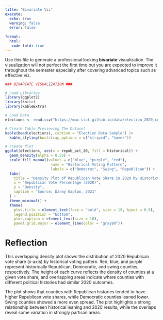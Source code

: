 ```yaml
---
title: "Bivariate Viz"
execute: 
  echo: true 
  warning: false
  error: false 
  
format: 
  html:
   code-fold: true  
---
```


Use this file to generate a professional looking **bivariate** visualization.  The visualization will not perfect the first time but you are expected to improve it throughout the semester especially after covering advanced topics such as effective viz.

```r
### BIVARIATE VISUALIZATION ###

# Load Libraries 
library(ggplot2)
library(knitr)
library(kableExtra)

# Load Data
elections <- read.csv("https://mac-stat.github.io/data/election_2020_county.csv")

# Create Table Previewing The Dataset 
kable(head(elections), caption = "Election Data Sample") |> 
  kable_styling(bootstrap_options = c("striped", "hover"))
```

```r
# Create Plot
ggplot(elections, aes(x = repub_pct_20, fill = historical)) +
  geom_density(alpha = 0.55) +                                          # Add transparency
  scale_fill_manual(values = c("blue", "purple", "red"),                 # Add partisan colors                 
                     name = "Historical Voting Pattern",                 # Added title to the legend
                     labels = c("Democrat", "Swing", "Republican")) +    # Add labels 
  labs(
    title = "Density Plot of Republican Vote Share in 2020 by Historical Vote",
    x = "Republican Vote Percentage (2020)",
    y = "Density",
    caption = "Source: Danny Kaplan, 2021"                             # Add source info
  ) +
  theme_minimal() +
  theme(
    plot.title = element_text(face = "bold", size = 15, hjust = 0.5),  # Make title centered and bold 
    legend.position = "bottom",                                        # Place legend at the bottom
    plot.caption = element_text(size = 10),                            # Adjust size of caption  
    panel.grid.major = element_line(color = "gray80"))                 # Adjust grid lines 
```

# Reflection

This overlapping density plot shows the distribution of 2020 Republican vote share (x-axis) by historical voting pattern. Red, blue, and purple represent historically Republican, Democratic, and swing counties, respectively. The height of each curve reflects the density of counties at a given vote share, and overlapping areas indicate where counties with different political histories had similar 2020 outcomes.

The plot shows that counties with Republican histories tended to have higher Republican vote shares, while Democratic counties leaned lower. Swing counties showed a more even spread. The plot highlights a strong relationship between historical leaning and 2020 results, while the overlaps reveal some variation in strongly partisan areas.


